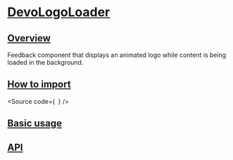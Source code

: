 

<Meta of={Stories} />

# [DevoLogoLoader](#devologoloader)

## [Overview](#overview)

Feedback component that displays an animated logo while content is being loaded in the background.

## [How to import](#how-to-import)

<Source
  code={`
`}
/>

## [Basic usage](#basic-usage)

<Canvas of={Stories.Base} />

## [API](#api)

<ArgTypes of={Stories} />
